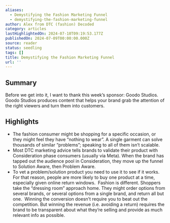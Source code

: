```yaml
---
aliases:
  - Demystifying the Fashion Marketing Funnel
  - demystifying-the-fashion-marketing-funnel
author: Alex from DTC (fashion) Decoded
category: articles
lastHighlightedOn: 2024-07-10T09:19:53.177Z
publishedOn: 2024-07-09T00:00:00.000Z
source: reader
status: seedling
tags: []
title: Demystifying the Fashion Marketing Funnel
url: ''
---
```

## Summary

Before we get into it, I want to thank this week’s sponsor: Goodo Studios. Goodo Studios produces content that helps your brand grab the attention of the right viewers and turn them into customers.

## Highlights

- The fashion consumer might be shopping for a specific occasion, or they might feel they have “nothing to wear”. A single garment can solve thousands of similar “problems”; speaking to all of them isn’t scalable.
- Most DTC marketing advice tells brands to validate their product with Consideration phase consumers (usually via Meta). When the brand has tapped out the audience pool in Consideration, they move up the funnel to Solution Aware, then Problem Aware.
- To vet a problem/solution product you need to use it to see if it works. For that reason, people are more likely to buy one product at a time, especially given online return windows.
  ​
  Fashion is different. Shoppers take the “dressing room” approach home. They might order options from several brands, or several options from a single brand, and return all but one.
  ​
  Winning the conversion doesn’t require you to beat out the competition. But winning the revenue (i.e. avoiding a return) requires the brand to be transparent about what they’re selling and provide as much relevant info as possible.
